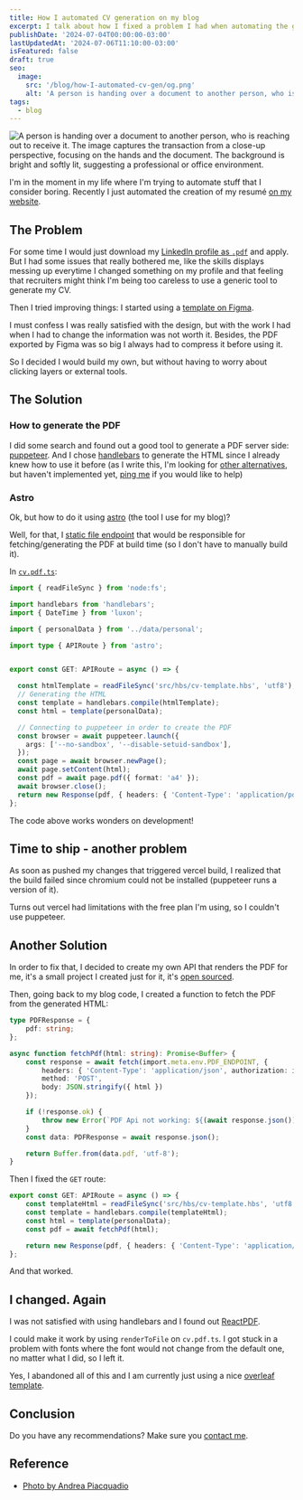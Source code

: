 ```yaml
---
title: How I automated CV generation on my blog
excerpt: I talk about how I fixed a problem I had when automating the generation of my CV on my website
publishDate: '2024-07-04T00:00:00-03:00'
lastUpdatedAt: '2024-07-06T11:10:00-03:00'
isFeatured: false
draft: true
seo:
  image: 
    src: '/blog/how-I-automated-cv-gen/og.png'
    alt: 'A person is handing over a document to another person, who is reaching out to receive it. The image captures the transaction from a close-up perspective, focusing on the hands and the document. The background is bright and softly lit, suggesting a professional or office environment.'
tags:
  - blog
---
```


![A person is handing over a document to another person, who is reaching out to receive it. The image captures the transaction from a close-up perspective, focusing on the hands and the document. The background is bright and softly lit, suggesting a professional or office environment.](/blog/how-I-automated-cv-gen/og.png)

I'm in the moment in my life where I'm trying to automate stuff that I consider boring. Recently I just automated the creation of my resumé [on my website](https://dantas15.com/cv.pdf).

## The Problem

For some time I would just download my [LinkedIn profile as `.pdf`](https://www.linkedin.com/help/linkedin/answer/a541960/como-salvar-um-perfil-em-um-formato-pdf?lang=en-US) and apply. But I had some issues that really bothered me, like the skills displays messing up everytime I changed something on my profile and that feeling that recruiters might think I'm being too careless to use a generic tool to generate my CV. 

Then I tried improving things: I started using a [template on Figma](https://www.figma.com/community/file/1296192470925545513/curriculum-vitae).

I must confess I was really satisfied with the design, but with the work I had when I had to change the information was not worth it. Besides, the PDF exported by Figma was so big I always had to compress it before using it.

So I decided I would build my own, but without having to worry about clicking layers or external tools.

## The Solution

### How to generate the PDF

I did some search and found out a good tool to generate a PDF server side: [puppeteer](https://pptr.dev/). And I chose [handlebars](https://handlebarsjs.com/) to generate the HTML since I already knew how to use it before (as I write this, I'm looking for [other alternatives](https://docs.astro.build/en/reference/container-reference/#rendertostring), but haven't implemented yet, [ping me](/contact) if you would like to help)

### Astro

Ok, but how to do it using [astro](https://astro.build) (the tool I use for my blog)?

Well, for that, I [static file endpoint](https://docs.astro.build/en/guides/endpoints/#static-file-endpoints) that would be responsible for fetching/generating the PDF at build time (so I don't have to manually build it).

In [`cv.pdf.ts`](https://github.com/dantas15/me/blob/main/src/pages/cv.pdf.ts):

```ts
import { readFileSync } from 'node:fs';

import handlebars from 'handlebars';
import { DateTime } from 'luxon';

import { personalData } from '../data/personal';

import type { APIRoute } from 'astro';


export const GET: APIRoute = async () => {

  const htmlTemplate = readFileSync('src/hbs/cv-template.hbs', 'utf8');
  // Generating the HTML
  const template = handlebars.compile(htmlTemplate);
  const html = template(personalData);

  // Connecting to puppeteer in order to create the PDF
  const browser = await puppeteer.launch({
    args: ['--no-sandbox', '--disable-setuid-sandbox'],
  });
  const page = await browser.newPage();
  await page.setContent(html);
  const pdf = await page.pdf({ format: 'a4' });
  await browser.close();
  return new Response(pdf, { headers: { 'Content-Type': 'application/pdf' } });
};
```

The code above works wonders on development! 

## Time to ship - another problem

As soon as pushed my changes that triggered vercel build, I realized that the build failed since chromium could not be installed (puppeteer runs a version of it).

Turns out vercel had limitations with the free plan I'm using, so I couldn't use puppeteer.

## Another Solution

In order to fix that, I decided to create my own API that renders the PDF for me, it's a small project I created just for it, it's [open sourced](https://github.com/dantas15/pptr-html2pdf).

Then, going back to my blog code, I created a function to fetch the PDF from the generated HTML:

```ts
type PDFResponse = {
    pdf: string;
};

async function fetchPdf(html: string): Promise<Buffer> {
    const response = await fetch(import.meta.env.PDF_ENDPOINT, {
        headers: { 'Content-Type': 'application/json', authorization: import.meta.env.PDF_GEN_API_KEY },
        method: 'POST',
        body: JSON.stringify({ html })
    });

    if (!response.ok) {
        throw new Error(`PDF Api not working: ${(await response.json()).error}`);
    }
    const data: PDFResponse = await response.json();

    return Buffer.from(data.pdf, 'utf-8');
}
```

Then I fixed the `GET` route:

```ts
export const GET: APIRoute = async () => {
    const templateHtml = readFileSync('src/hbs/cv-template.hbs', 'utf8');
    const template = handlebars.compile(templateHtml);
    const html = template(personalData);
    const pdf = await fetchPdf(html);

    return new Response(pdf, { headers: { 'Content-Type': 'application/pdf' } });
};
```

And that worked.

## I changed. Again

I was not satisfied with using handlebars and I found out [ReactPDF](https://react-pdf.org/).

I could make it work by using `renderToFile` on `cv.pdf.ts`. I got stuck in a problem with fonts where the font would not change from the default one, no matter what I did, so I left it.

Yes, I abandoned all of this and I am currently just using a nice [overleaf template](https://www.overleaf.com/read/vkxcvnpsfzxb#8b58b9).

## Conclusion

Do you have any recommendations? Make sure you [contact me](/contact).

## Reference

- [Photo by Andrea Piacquadio](https://www.pexels.com/photo/job-applicant-passing-her-documents-3760072/)
